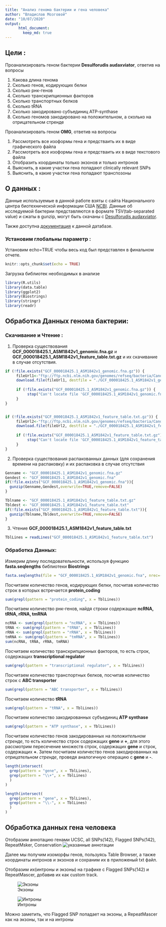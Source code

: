 ---
title: "Анализ генома бактерии и гена человека"
author: "Владислав Мозговой"
date: "10/07/2020"
output: 
      html_document:
        keep_md: true
---

## Цели : 

Проанализировать геном бактерии **Desulforudis audaxviator**, ответив на вопросы

1. Какова длина генома
2. Сколько генов, кодирующих белки
3. Сколько рнк-генов
4. Сколько транскрипционных факторов
5. Сколько транспортных белков
6. Сколько tRNA
7. Сколько закодировано субъединиц ATP-synthase
8. Сколько геномов закодировано на положительном, а сколько на отрицательном стренде

Проанализировать геном **OMG**, ответив на вопросы

1. Рассмотреть все изоформы гена и предстваить их в виде графического файла
2. Рассмотреть все изоформы гена и предстваить их в виде текстового файла
3. Отобразить координаты только экзонов и только интронов
4. Выяснить, в какие участки гена попадают clinically relevant SNPs
5. Выяснить, в какие участки гена попадают транспозоны

## О данных :

Данные используемые в данной работе взяты с сайта Национального центра биотехнической информации США [NCBI](https://www.ncbi.nlm.nih.gov/).
Данные об исследуемой бактерии представляются в формате TSV(tab-separated value) и сжаты в gunzip, могут быть скачаны с 
[Desulforudis audaxviator](ftp://ftp.ncbi.nlm.nih.gov/genomes/refseq/bacteria/Candidatus_Desulforudis_audaxviator/).

Также доступна [документация](ftp://ftp.ncbi.nlm.nih.gov/genomes/refseq/bacteria/Candidatus_Desulforudis_audaxviator/README.txt) к данной датабазе.


### Установим глобальны параметр :

Установим echo=TRUE чтобы весь код был представлен в финальном отчете.

```{r setoptions, echo = TRUE}
knitr::opts_chunk$set(echo = TRUE)
```

Загрузка библиотек необходимых в анализе

```{r load_library,warning=FALSE,message=FALSE}
library(R.utils)
library(data.table)
library(ggplot2)
library(Biostrings)
library(stringr)
library(readr)
```

## Обработка Данных генома бактерии:

### Скачивание и Чтение :

1. Проверка существования **GCF_000018425.1_ASM1842v1_genomic.fna.gz** и **GCF_000018425.1_ASM1842v1_feature_table.txt.gz** и их скачивание в случае отсутствия.

```{r download_file}
if (!file.exists("GCF_000018425.1_ASM1842v1_genomic.fna.gz")) {
     fileUrl1<-"ftp://ftp.ncbi.nlm.nih.gov/genomes/refseq/bacteria/Candidatus_Desulforudis_audaxviator/latest_assembly_versions/GCF_000018425.1_ASM1842v1/GCF_000018425.1_ASM1842v1_genomic.fna.gz"
     download.file(fileUrl1, destfile = "./GCF_000018425.1_ASM1842v1_genomic.fna.gz")
     
     if (!file.exists("GCF_000018425.1_ASM1842v1_genomic.fna.gz")) {
          stop("Can't locate file 'GCF_000018425.1_ASM1842v1_genomic.fna.gz'!")
     }
}


if (!file.exists("GCF_000018425.1_ASM1842v1_feature_table.txt.gz")) {
     fileUrl2<-"ftp://ftp.ncbi.nlm.nih.gov/genomes/refseq/bacteria/Candidatus_Desulforudis_audaxviator/latest_assembly_versions/GCF_000018425.1_ASM1842v1/GCF_000018425.1_ASM1842v1_feature_table.txt.gz"
     download.file(fileUrl2, destfile = "./GCF_000018425.1_ASM1842v1_feature_table.txt.gz")
     
     if (!file.exists("GCF_000018425.1_ASM1842v1_feature_table.txt.gz")) {
          stop("Can't locate file 'GCF_000018425.1_ASM1842v1_feature_table.txt.gz'!")
     }
}
```

2. Проверка существования распакованных данных (для сохранения времени на распаковку) и их распаковка в случае отсутствия

```{r unzip_file}
Genname <- "GCF_000018425.1_ASM1842v1_genomic.fna.gz"
Gendest <- "GCF_000018425.1_ASM1842v1_genomic.fna"
if(!file.exists("GCF_000018425.1_ASM1842v1_genomic.fna")){
  gunzip(Genname,Gendest,overwrite=TRUE,remove=FALSE)
}

Tblname <- "GCF_000018425.1_ASM1842v1_feature_table.txt.gz"
Tbldest <- "GCF_000018425.1_ASM1842v1_feature_table.txt"
if(!file.exists("GCF_000018425.1_ASM1842v1_feature_table.txt")){
  gunzip(Tblname,Tbldest,overwrite=TRUE,remove=FALSE)
}
```

3. Чтение **GCF_000018425.1_ASM1842v1_feature_table.txt**
```{r read_data, cache=TRUE}
TblLines = readLines("GCF_000018425.1_ASM1842v1_feature_table.txt")
```

### Обработка Данных:
Измерим длину последовательности, используя функцию **fasta.seqlengths** библиотеки **Biostrings**
```{r fasta.seqlengths}
fasta.seqlengths(file = "GCF_000018425.1_ASM1842v1_genomic.fna", nrec=-1L, skip=0L, seek.first.rec=FALSE, seqtype="B", use.names=TRUE)
```

Посчитаем количество генов, кодирующих белки, посчитав количество строк в которых встречается **protein_coding**
```{r protein_coding}
sum(grepl(pattern = "protein_coding", x = TblLines))
```

Посчитаем количество рнк-генов, найдя строки содержащие **ncRNA, tRNA, rRNA, tmRNA**
```{r RNA}
ncRNA <- sum(grepl(pattern = "ncRNA", x = TblLines))
tRNA <- sum(grepl(pattern = "tRNA", x = TblLines))
rRNA <- sum(grepl(pattern = "rRNA", x = TblLines))
tmRNA <- sum(grepl(pattern = "tmRNA", x = TblLines))
sum(ncRNA, tRNA, rRNA, tmRNA)
```

Посчитаем количество транскрипционных факторов, то есть строк, содержащих **transcriptional regulator**
```{r transcriptional regulator}
sum(grepl(pattern = "transcriptional regulator", x = TblLines))
```

Посчитаем количество транспортных белков, посчитав количество строк с **ABC transporter**
```{r ABC transporter}
sum(grepl(pattern = "ABC transporter", x = TblLines))
```

Посчитаем количество **tRNA**
```{r tRNA}
sum(grepl(pattern = "tRNA", x = TblLines))
```

Посчитаем количество закодированных субъединиц **ATP synthase**
```{r ATP synthase}
sum(grepl(pattern = "ATP synthase", x = TblLines))
```

Посчитаем количество генов закодированных на *положительном стренде*, то есть количество строк содержащих **gene** и **+**, для этого рассмотрим пересечение множеств строк, содержащих **gene** и строк, содержащих **+**.
Затем посчитаем количество генов закодированных на *отрицательном стренде*, проведя аналогичную операцию с **gene** и **-**.
```{r gene}
length(intersect(
  grep(pattern = "gene", x = TblLines),
  grep(pattern = "\\+", x = TblLines)
  )
)

length(intersect(
  grep(pattern = "gene", x = TblLines),
  grep(pattern = "\\-", x = TblLines)
  )
)
```


## Обработка данных гена человека

Отобразим аннотацию генами UCSC, all SNPs(142), Flagged SNPs(142), RepeatMsker, Conservation
![указанные аннотации](Pics/Pic1.png)

Далее мы получим изоморфы генов, пользуясь Table Browser, а также координаты интронов и экзонов и сохраним их в приложеный txt файл. 

Отобразим их(интроны и экзоны) на графике с Flagged SNPs(142) и RepeatMascer, добавив их как custom track.

![Экзоны](Pics/Exones.png)


![Интроны](Pics/Introns.png)

Можно заметить, что Flagged SNP попадает на экзоны, а RepeatMascer как на экзоны, так и на интроны


